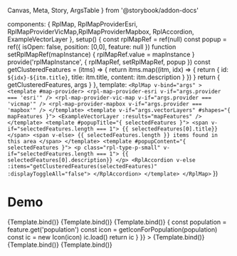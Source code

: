   Canvas,
  Meta,
  Story,
  ArgsTable
} from '@storybook/addon-docs'

  components: { RplMap, RplMapProviderEsri, RplMapProviderVicMap,RplMapProviderMapbox, RplAccordion, ExampleVectorLayer },
  setup() {
    const rplMapRef = ref(null)
    const popup = ref({
      isOpen: false,
      position: [0,0],
      feature: null
    })
    function setRplMapRef(mapInstance) {
      rplMapRef.value = mapInstance
    }
    provide('rplMapInstance', {
      rplMapRef,
      setRplMapRef,
      popup
    })
    const getClusteredFeatures = (itms) => {
      return itms.map((itm, idx) => {
        return {
          id: `${idx}-${itm.title}`,
          title: itm.title,
          content: itm.description
        }
      })
    }
    return {
      getClusteredFeatures,
      args
    }
  },
  template: `
    <RplMap
      v-bind="args"
    >
      <template #map-provider>
        <rpl-map-provider-esri v-if="args.provider === 'esri'" />
        <rpl-map-provider-vic-map v-if="args.provider === 'vicmap'" />
        <rpl-map-provider-mapbox v-if="args.provider === 'mapbox'" />
      </template>
      <template v-if="args.vectorLayers" #shapes="{ mapFeatures }">
        <ExampleVectorLayer :results="mapFeatures" />
      </template>
      <template #popupTitle="{ selectedFeatures }">
        <span v-if="selectedFeatures.length === 1">
          {{ selectedFeatures[0].title}}
        </span>
        <span v-else>
          {{ selectedFeatures.length }} items found in this area
        </span>
      </template>
      <template #popupContent="{ selectedFeatures }">
        <p class="rpl-type-p-small" v-if="selectedFeatures.length === 1">
          {{ selectedFeatures[0].description}}
        </p>
        <RplAccordion v-else :items="getClusteredFeatures(selectedFeatures)" :displayToggleAll="false">
        </RplAccordion>
      </template>
    </RplMap>
  `
})

<Meta
  title='Maps/core'
  component={RplMap}
/>

# Demo

<ArgsTable of={RplMap} />

<Canvas>
  <Story
    name='Mapbox'
    args={{
      id: '123',
      features:featureData,
      provider: 'mapbox'
    }}
  >
    {Template.bind()}
  </Story>
  <Story
    name='Esri'
    args={{
      id: '123',
      features: featureData,
      provider: 'esri'
    }}
  >
    {Template.bind()}
  </Story>
  <Story
    name='Vicmap'
    args={{
      id: '123',
      provider: 'vicmap',
      projection: 'EPSG:3857',
      features:featureData
    }}
  >
    {Template.bind()}
  </Story>
  <Story
    name='Custom pins'
    args={{
      id: '123',
      provider: 'mapbox',
      features:featureData,
      pinStyle: (feature) => {
        const population = feature.get('population')
        const icon = getIconForPopulation(population)
        const ic = new Icon(icon)
        ic.load()
        return ic
      }
    }}
  >
    {Template.bind()}
  </Story>
  <Story
    name='Popup on click'
    args={{
      id: '123',
      features:featureData,
      provider: 'mapbox',
      popupType: 'popover'
    }}
  >
    {Template.bind()}
  </Story>
  <Story
    name='Vector Layers'
    args={{
      id: '123',
      projection: 'EPSG:3857',
      features:featureData,
      provider: 'mapbox',
      popupType: 'popover',
      vectorLayers: true
    }}
  >
    {Template.bind()}
  </Story>
</Canvas>
